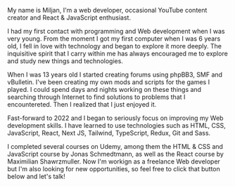 My name is Miljan, I'm a web developer, occasional YouTube content creator and React & JavaScript enthusiast.

I had my first contact with programming and Web development when I was very young. From the moment I got my first computer when I was 6 years old, I fell in love with technology and began to explore it more deeply. The inquisitive spirit that I carry within me has always encouraged me to explore and study new things and technologies.

When I was 13 years old I started creating forums using phpBB3, SMF and vBulletin. I've been creating my own mods and scripts for the games I played. I could spend days and nights working on these things and searching through Internet to find solutions to problems that I encountereted. Then I realized that I just enjoyed it.

Fast-forward to 2022 and I began to seriously focus on improving my Web development skills. I have learned to use technologies such as HTML, CSS, JavaScript, React, Next JS, Tailwind, TypeScript, Redux, Git and Sass.

I completed several courses on Udemy, among them the HTML & CSS and JavaScript course by Jonas Schmedtmann, as well as the React course by Maximilian Shawrzmuller. Now I'm workign as a freelance Web developer but I'm also looking for new opportunities, so feel free to click that button below and let's talk!
